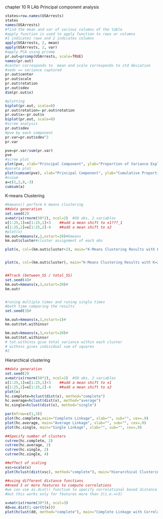 chapter 10 R LAb
Principal component analysis
```r
states=row.names(USArrests)
states
names(USArrests)
#find the mean and var of various columns of the table
#apply function is used to apply function to raws or columns
#1 indicates raws and 2 indicates columns
apply(USArrests, 2, mean)
apply(USArrests, 2, var)
#apply PCA using prcomp
pr.out=prcomp(USArrests, scale=TRUE)
names(pr.out)
#center corresponds to  mean and scale corresponds to std deviation
#sedv == variance captured
pr.out$center
pr.out$scale
pr.out$rotation
pr.out$sdev
dim(pr.out$x)

#plotting
biplot(pr.out, scale=0)
pr.out$rotation=-pr.out$rotation
pr.out$x=-pr.out$x
biplot(pr.out, scale=0)
#scree analysis
pr.out$sdev
#pve by each component
pr.var=pr.out$sdev^2
pr.var

pve=pr.var/sum(pr.var)
pve
#scree plot
plot(pve, xlab="Principal Component", ylab="Proportion of Variance Explained", ylim=c(0,1),type='b')
#pareto plot
plot(cumsum(pve), xlab="Principal Component", ylab="Cumulative Proportion of Variance Explained", ylim=c(0,1),type='b')
#cusum
a=c(1,2,8,-3)
cumsum(a)

```
K-means Clustering
```r
#kmeans() perform k means clustering
##data generation
set.seed(2)
x=matrix(rnorm(50*2), ncol=2)  #50 obs, 2 variables
x[1:25,1]=x[1:25,1]+3    ##add a mean shift to x1???_1
x[1:25,2]=x[1:25,2]-4    ##add a mean shift to x2
#plot(x)
km.out=kmeans(x,2,nstart=20)#kmeans
km.out$cluster#cluster assignment of each obs

plot(x, col=(km.out$cluster+2), main="K-Means Clustering Results with K=2", xlab="", ylab="", pch=20, cex=3)#


plot(x, col=(km.out$cluster), main="K-Means Clustering Results with K=2", xlab="", ylab="", pch=15, cex=2)#


##Track (between_SS / total_SS)
set.seed(4)#
km.out=kmeans(x,3,nstart=20)#
km.out#


#runing multiple times and runing single times
#both time comparing the results
set.seed(3)#

km.out=kmeans(x,3,nstart=1)#
km.out$tot.withinss#

km.out=kmeans(x,3,nstart=20)#
km.out$tot.withinss#
# tot.withinss give total variance within each cluster
# withnss gives individual sum of squares
#2

```
Hierarchical clustering
```r
##data generation
set.seed(2)
x=matrix(rnorm(50*2), ncol=2)  #50 obs, 2 variables
x[1:25,1]=x[1:25,1]+3    ##add a mean shift to x1
x[1:25,2]=x[1:25,2]-4    ##add a mean shift to x2
plot(x)
hc.complete=hclust(dist(x), method="complete")
hc.average=hclust(dist(x), method="average")
hc.single=hclust(dist(x), method="single")

par(mfrow=c(1,3))
plot(hc.complete,main="Complete Linkage", xlab="", sub="", cex=.9)
plot(hc.average, main="Average Linkage", xlab="", sub="", cex=.9)
plot(hc.single, main="Single Linkage", xlab="", sub="", cex=.9)

##Specify number of clusters
cutree(hc.complete, 2)
cutree(hc.average, 2)
cutree(hc.single, 2)
cutree(hc.single, 4)

##effect of scaling
xsc=scale(x)
plot(hclust(dist(xsc), method="complete"), main="Hierarchical Clustering with Scaled Features")

##using different distance functions
##need 3 or more features to compute correlations
#we can use as.dist() function to specify correlational based distance
#but this works only for features more than 2(i.e.=>3)

x=matrix(rnorm(30*3), ncol=3)
dd=as.dist(1-cor(t(x)))
plot(hclust(dd, method="complete"), main="Complete Linkage with Correlation-Based Distance", xlab="", sub="")




```